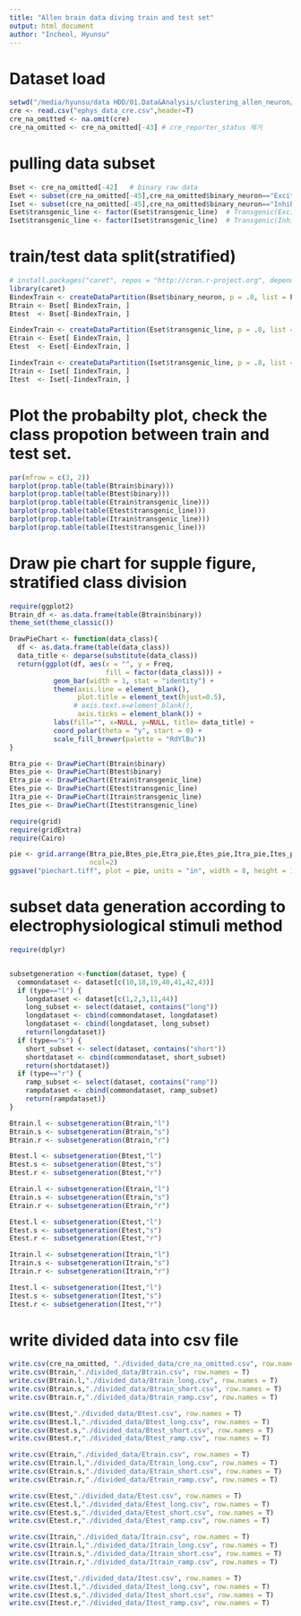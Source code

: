 ```yaml
---
title: "Allen brain data diving train and test set"
output: html_document
author: "Incheol, Hyunsu"
---
```


# Dataset load
```r
setwd("/media/hyunsu/data HDD/01.Data&Analysis/clustering_allen_neuron/Data_prep")
cre <- read.csv("ephys_data_cre.csv",header=T)
cre_na_omitted <- na.omit(cre)
cre_na_omitted <- cre_na_omitted[-43] # cre_reporter_status 제거
```

# pulling data subset
```r
Bset <- cre_na_omitted[-42]   # binary raw data
Eset <- subset(cre_na_omitted[-45],cre_na_omitted$binary_neuron=="Excitatory")
Iset <- subset(cre_na_omitted[-45],cre_na_omitted$binary_neuron=="Inhibitory")
Eset$transgenic_line <- factor(Eset$transgenic_line)  # Transgenic(Excitatory) raw data
Iset$transgenic_line <- factor(Iset$transgenic_line)  # Transgenic(Inhibitory) raw data
```

# train/test data split(stratified)
```r
# install.packages("caret", repos = "http://cran.r-project.org", dependencies = c("Depends", "Imports", "Suggests"))
library(caret)
BindexTrain <- createDataPartition(Bset$binary_neuron, p = .8, list = F)
Btrain <- Bset[ BindexTrain, ]
Btest  <- Bset[-BindexTrain, ]

EindexTrain <- createDataPartition(Eset$transgenic_line, p = .8, list = F)
Etrain <- Eset[ EindexTrain, ]
Etest  <- Eset[-EindexTrain, ]

IindexTrain <- createDataPartition(Iset$transgenic_line, p = .8, list = F)
Itrain <- Iset[ IindexTrain, ]
Itest  <- Iset[-IindexTrain, ]
```

# Plot the probabilty plot, check the class propotion between train and test set.
```r
par(mfrow = c(3, 2))
barplot(prop.table(table(Btrain$binary))) 
barplot(prop.table(table(Btest$binary))) 
barplot(prop.table(table(Etrain$transgenic_line))) 
barplot(prop.table(table(Etest$transgenic_line))) 
barplot(prop.table(table(Itrain$transgenic_line))) 
barplot(prop.table(table(Itest$transgenic_line))) 
```

# Draw pie chart for supple figure, stratified class division
```r
require(ggplot2)
Btrain_df <- as.data.frame(table(Btrain$binary))
theme_set(theme_classic())

DrawPieChart <- function(data_class){
  df <- as.data.frame(table(data_class))
  data_title <- deparse(substitute(data_class))
  return(ggplot(df, aes(x = "", y = Freq, 
                        fill = factor(data_class))) +
           geom_bar(width = 1, stat = "identity") +
           theme(axis.line = element_blank(), 
                 plot.title = element_text(hjust=0.5),
                # axis.text.x=element_blank(), 
                 axis.ticks = element_blank()) +
           labs(fill="", x=NULL, y=NULL, title= data_title) +
           coord_polar(theta = "y", start = 0) +
           scale_fill_brewer(palette = "RdYlBu"))
}

Btra_pie <- DrawPieChart(Btrain$binary)
Btes_pie <- DrawPieChart(Btest$binary)
Etra_pie <- DrawPieChart(Etrain$transgenic_line)
Etes_pie <- DrawPieChart(Etest$transgenic_line)
Itra_pie <- DrawPieChart(Itrain$transgenic_line)
Ites_pie <- DrawPieChart(Itest$transgenic_line)

require(grid)
require(gridExtra)
require(Cairo)

pie <- grid.arrange(Btra_pie,Btes_pie,Etra_pie,Etes_pie,Itra_pie,Ites_pie,
                    ncol=2)
ggsave("piechart.tiff", plot = pie, units = "in", width = 8, height = 12, dpi =300)
```

# subset data generation according to electrophysiological stimuli method
```r
require(dplyr)


subsetgeneration <-function(dataset, type) {
  commondataset <- dataset[c(10,18,19,40,41,42,43)]
  if (type=="l") {
    longdataset <- dataset[c(1,2,3,11,44)]
    long_subset <- select(dataset, contains("long"))
    longdataset <- cbind(commondataset, longdataset)
    longdataset <- cbind(longdataset, long_subset)
    return(longdataset)}
  if (type=="s") {
    short_subset <- select(dataset, contains("short"))
    shortdataset <- cbind(commondataset, short_subset)
    return(shortdataset)}
  if (type=="r") {
    ramp_subset <- select(dataset, contains("ramp"))
    rampdataset <- cbind(commondataset, ramp_subset)
    return(rampdataset)}
}

Btrain.l <- subsetgeneration(Btrain,"l")
Btrain.s <- subsetgeneration(Btrain,"s")
Btrain.r <- subsetgeneration(Btrain,"r")

Btest.l <- subsetgeneration(Btest,"l")
Btest.s <- subsetgeneration(Btest,"s")
Btest.r <- subsetgeneration(Btest,"r")

Etrain.l <- subsetgeneration(Etrain,"l")
Etrain.s <- subsetgeneration(Etrain,"s")
Etrain.r <- subsetgeneration(Etrain,"r")

Etest.l <- subsetgeneration(Etest,"l")
Etest.s <- subsetgeneration(Etest,"s")
Etest.r <- subsetgeneration(Etest,"r")

Itrain.l <- subsetgeneration(Itrain,"l")
Itrain.s <- subsetgeneration(Itrain,"s")
Itrain.r <- subsetgeneration(Itrain,"r")

Itest.l <- subsetgeneration(Itest,"l")
Itest.s <- subsetgeneration(Itest,"s")
Itest.r <- subsetgeneration(Itest,"r")

```

# write divided data into csv file
```r
write.csv(cre_na_omitted, "./divided_data/cre_na_omitted.csv", row.names = T)
write.csv(Btrain,"./divided_data/Btrain.csv", row.names = T)
write.csv(Btrain.l,"./divided_data/Btrain_long.csv", row.names = T)
write.csv(Btrain.s,"./divided_data/Btrain_short.csv", row.names = T)
write.csv(Btrain.r,"./divided_data/Btrain_ramp.csv", row.names = T)

write.csv(Btest,"./divided_data/Btest.csv", row.names = T)
write.csv(Btest.l,"./divided_data/Btest_long.csv", row.names = T)
write.csv(Btest.s,"./divided_data/Btest_short.csv", row.names = T)
write.csv(Btest.r,"./divided_data/Btest_ramp.csv", row.names = T)

write.csv(Etrain,"./divided_data/Etrain.csv", row.names = T)
write.csv(Etrain.l,"./divided_data/Etrain_long.csv", row.names = T)
write.csv(Etrain.s,"./divided_data/Etrain_short.csv", row.names = T)
write.csv(Etrain.r,"./divided_data/Etrain_ramp.csv", row.names = T)

write.csv(Etest,"./divided_data/Etest.csv", row.names = T)
write.csv(Etest.l,"./divided_data/Etest_long.csv", row.names = T)
write.csv(Etest.s,"./divided_data/Etest_short.csv", row.names = T)
write.csv(Etest.r,"./divided_data/Etest_ramp.csv", row.names = T)

write.csv(Itrain,"./divided_data/Itrain.csv", row.names = T)
write.csv(Itrain.l,"./divided_data/Itrain_long.csv", row.names = T)
write.csv(Itrain.s,"./divided_data/Itrain_short.csv", row.names = T)
write.csv(Itrain.r,"./divided_data/Itrain_ramp.csv", row.names = T)

write.csv(Itest,"./divided_data/Itest.csv", row.names = T)
write.csv(Itest.l,"./divided_data/Itest_long.csv", row.names = T)
write.csv(Itest.s,"./divided_data/Itest_short.csv", row.names = T)
write.csv(Itest.r,"./divided_data/Itest_ramp.csv", row.names = T)
```




